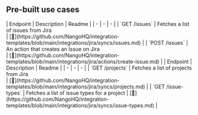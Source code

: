 
## Pre-built use cases

<AccordionGroup>


<Accordion title="Issues">
| Endpoint | Description | Readme |
| - | - | - |
| `GET /issues` | Fetches a list of issues from Jira<br /> | [🔗](https://github.com/NangoHQ/integration-templates/blob/main/integrations/jira/syncs/issues.md) |
| `POST /issues` | An action that creates an Issue on Jira<br /> | [🔗](https://github.com/NangoHQ/integration-templates/blob/main/integrations/jira/actions/create-issue.md) |
</Accordion>


<Accordion title="Others">
| Endpoint | Description | Readme |
| - | - | - |
| `GET /projects` | Fetches a list of projects from Jira<br /> | [🔗](https://github.com/NangoHQ/integration-templates/blob/main/integrations/jira/syncs/projects.md) |
| `GET /issue-types` | Fetches a list of issue types for a project | [🔗](https://github.com/NangoHQ/integration-templates/blob/main/integrations/jira/syncs/issue-types.md) |
</Accordion>

</AccordionGroup>
